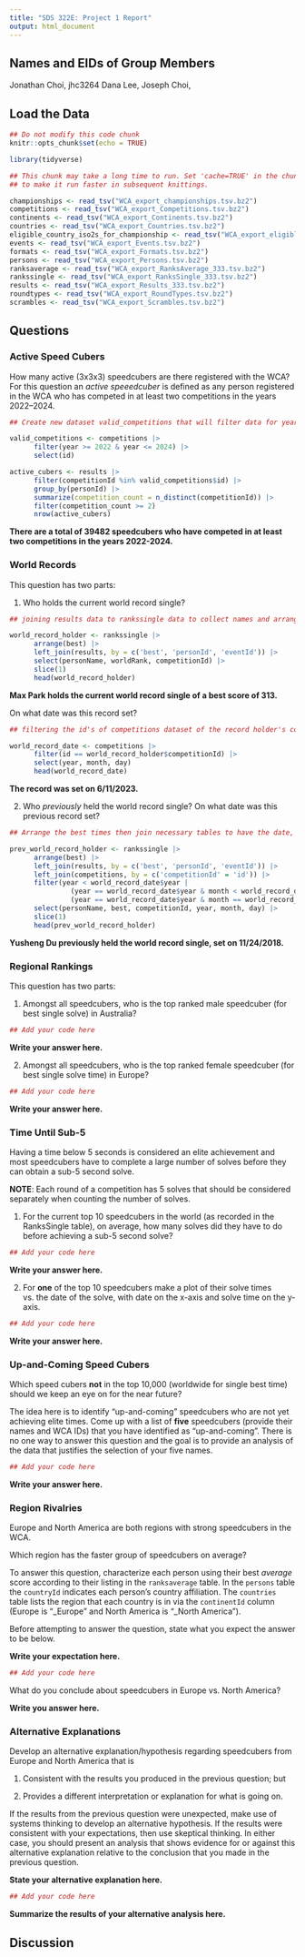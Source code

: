 ```yaml
---
title: "SDS 322E: Project 1 Report"
output: html_document
---
```


## Names and EIDs of Group Members
Jonathan Choi, jhc3264
Dana Lee,
Joseph Choi, 

## Load the Data

```r
## Do not modify this code chunk
knitr::opts_chunk$set(echo = TRUE)

library(tidyverse)
```



```r
## This chunk may take a long time to run. Set 'cache=TRUE' in the chunk options
## to make it run faster in subsequent knittings.

championships <- read_tsv("WCA_export_championships.tsv.bz2")
competitions <- read_tsv("WCA_export_Competitions.tsv.bz2")
continents <- read_tsv("WCA_export_Continents.tsv.bz2")
countries <- read_tsv("WCA_export_Countries.tsv.bz2")
eligible_country_iso2s_for_championship <- read_tsv("WCA_export_eligible_country_iso2s_for_championship.tsv.bz2")
events <- read_tsv("WCA_export_Events.tsv.bz2")
formats <- read_tsv("WCA_export_Formats.tsv.bz2")
persons <- read_tsv("WCA_export_Persons.tsv.bz2")
ranksaverage <- read_tsv("WCA_export_RanksAverage_333.tsv.bz2")
rankssingle <- read_tsv("WCA_export_RanksSingle_333.tsv.bz2")
results <- read_tsv("WCA_export_Results_333.tsv.bz2")
roundtypes <- read_tsv("WCA_export_RoundTypes.tsv.bz2")
scrambles <- read_tsv("WCA_export_Scrambles.tsv.bz2")
```


## Questions

### Active Speed Cubers

How many active (3x3x3) speedcubers are there registered with the WCA? For this question an *active speeedcuber* is defined as any person registered in the WCA who has competed in at least two competitions in the years 2022--2024. 


```r
## Create new dataset valid_competitions that will filter data for years 2022-2024 exclusively, then filter results for only valid competitions, filtering competition count greater than or less than 2

valid_competitions <- competitions |>
      filter(year >= 2022 & year <= 2024) |>
      select(id)

active_cubers <- results |>
      filter(competitionId %in% valid_competitions$id) |>
      group_by(personId) |>
      summarize(competition_count = n_distinct(competitionId)) |>
      filter(competition_count >= 2)
      nrow(active_cubers)
```

**There are a total of 39482 speedcubers who have competed in at least two competitions in the years 2022-2024.**

### World Records

This question has two parts:

1. Who holds the current world record single? 

```r
## joining results data to rankssingle data to collect names and arrange the names from best score to worst score and selecting the name of record holder with their rank and competitionId, returning the first row using slice function and returning the data using head function

world_record_holder <- rankssingle |>
      arrange(best) |>
      left_join(results, by = c('best', 'personId', 'eventId')) |>
      select(personName, worldRank, competitionId) |>
      slice(1)
      head(world_record_holder)

```

**Max Park holds the current world record single of a best score of 313.**


On what date was this record set?


```r
## filtering the id's of competitions dataset of the record holder's competitionId and selecting the year, month, and day of the row with the corresponding competitionId and returning the data using head function

world_record_date <- competitions |>
      filter(id == world_record_holder$competitionId) |>
      select(year, month, day)
      head(world_record_date)

```

**The record was set on 6/11/2023.**



2. Who *previously* held the world record single? On what date was this previous record set?

```r
## Arrange the best times then join necessary tables to have the date, name, and competitionId correspond to each other, then using filter function to condition the year, month, day, to find the time before the current world record date, then save the information of the previous record holder name, best time, competitionId, and time in the prev_world_record_holder dataset and return it using the head function and slice to extract the first row of the dataset

prev_world_record_holder <- rankssingle |>
      arrange(best) |>
      left_join(results, by = c('best', 'personId', 'eventId')) |>
      left_join(competitions, by = c('competitionId' = 'id')) |>
      filter(year < world_record_date$year | 
               (year == world_record_date$year & month < world_record_date$month) | 
               (year == world_record_date$year & month == world_record_date$month & day < world_record_date$day)) |>
      select(personName, best, competitionId, year, month, day) |>
      slice(1)
      head(prev_world_record_holder)
```

**Yusheng Du previously held the world record single, set on 11/24/2018.**


### Regional Rankings

This question has two parts:

1. Amongst all speedcubers, who is the top ranked male speedcuber (for best single solve) in Australia?

```r
## Add your code here

```

**Write your answer here.**


2. Amongst all speedcubers, who is the top ranked female speedcuber (for best single solve time) in Europe?

```r
## Add your code here

```

**Write your answer here.**



### Time Until Sub-5

Having a time below 5 seconds is considered an elite achievement and most speedcubers have to complete a large number of solves before they can obtain a sub-5 second solve. 

**NOTE**: Each round of a competition has 5 solves that should be considered separately when counting the number of solves.


1. For the current top 10 speedcubers in the world (as recorded in the RanksSingle table), on average, how many solves did they have to do before achieving a sub-5 second solve?


```r
## Add your code here

```

**Write your answer here.**



2. For **one** of the top 10 speedcubers make a plot of their solve times vs. the date of the solve, with date on the x-axis and solve time on the y-axis. 


```r
## Add your code here

```


**Write your answer here.**


### Up-and-Coming Speed Cubers

Which speed cubers **not** in the top 10,000 (worldwide for single best time) should we keep an eye on for the near future? 

The idea here is to identify "up-and-coming" speedcubers who are not yet achieving elite times. Come up with a list of **five** speedcubers (provide their names and WCA IDs) that you have identified as "up-and-coming". There is no one way to answer this question and the goal is to provide an analysis of the data that justifies the selection of your five names.

```r
## Add your code here


```

**Write your answer here.**



### Region Rivalries

Europe and North America are both regions with strong speedcubers in the WCA. 

Which region has the faster group of speedcubers on average? 

To answer this question, characterize each person using their best *average* score according to their listing in the `ranksaverage` table. In the `persons` table the `countryId` indicates each person's country affiliation. The `countries` table lists the region that each country is in via the `continentId` column (Europe is "_Europe" and North America is "_North America").

Before attempting to answer the question, state what you expect the answer to be below.

**Write your expectation here.**



```r
## Add your code here

```

What do you conclude about speedcubers in Europe vs. North America?

**Write you answer here.**


### Alternative Explanations

Develop an alternative explanation/hypothesis regarding speedcubers from Europe and North America that is 

1. Consistent with the results you produced in the previous question; but

2. Provides a different interpretation or explanation for what is going on. 

If the results from the previous question were unexpected, make use of systems thinking to develop an alternative hypothesis. If the results were consistent with your expectations, then use skeptical thinking. In either case, you should present an analysis that shows evidence for or against this alternative explanation relative to the conclusion that you made in the previous question.

**State your alternative explanation here.**

```r
## Add your code here

```

**Summarize the results of your alternative analysis here.**





## Discussion

